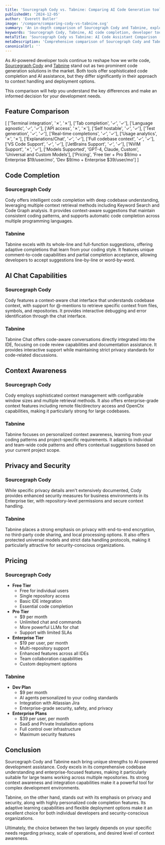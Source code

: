 ```yaml
---
title: 'Sourcegraph Cody vs. Tabnine: Comparing AI Code Generation tools (2025)'
publishedAt: '2024-12-05'
author: 'Everett Butler'
image: '/compare/comparing-cody-vs-tabnine.svg'
summary: 'An in-depth comparison of Sourcegraph Cody and Tabnine, exploring their features, capabilities, and pricing to help developers choose the right AI coding assistant.'
keywords: 'Sourcegraph Cody, Tabnine, AI code completion, developer tools, code generation, IDE integration, AI coding assistant, code analysis'
metaTitle: 'Sourcegraph Cody vs Tabnine: AI Code Assistant Comparison (2025)'
metaDescription: 'Comprehensive comparison of Sourcegraph Cody and Tabnine, analyzing features, pricing, and capabilities to help developers choose the best AI coding assistant for their needs.'
canonicalUrl: ''
---
```


As AI-powered developer tools continue to reshape how we write code, [Sourcegraph Cody](https://sourcegraph.com/) and [Tabnine](https://www.tabnine.com/) stand out as two prominent code generation solutions in the market. Both tools offer sophisticated code completion and AI assistance, but they differ significantly in their approach to context handling and deployment options. 

This comparison will help you understand the key differences and make an informed decision for your development needs.

## Feature Comparison

[
    ['Terminal integration', '✗', '✗'],
    ['Tab completion', '✓', '✓'],
    ['Language agnostic', '✓', '✓'],
    ['API access', '✗', '✗'],
    ['Self hostable', '✓', '✓'],
    ['Test generation', '✓', '✓'],
    ['Real-time completions', '✓', '✓'],
    ['Usage analytics', '✗', '✗'],
    ['Explanations/Chat', '✓', '✓'],
    ['Full codebase context', '✓', '✓'],
    ['VS Code Support', '✓', '✓'],
    ['JetBrains Support', '✓', '✓'],
    ['NVIM Support', '✗', '✓'],
    ['Models Supported', 'GPT-4, Claude, Custom', 'Universal and Custom Models'],
    ['Pricing', 'Free tier + Pro $9/mo + Enterprise $19/user/mo', 'Dev $9/mo + Enterprise $39/user/mo']
]

## Code Completion

### Sourcegraph Cody
Cody offers intelligent code completion with deep codebase understanding, leveraging multiple context retrieval methods including Keyword Search and Code Graph analysis. It provides context-aware suggestions that maintain consistent coding patterns, and supports automatic code completion across multiple programming languages.

### Tabnine
Tabnine excels with its whole-line and full-function suggestions, offering adaptive completions that learn from your coding style. It features unique comment-to-code capabilities and partial completion acceptance, allowing developers to accept suggestions line-by-line or word-by-word.

## AI Chat Capabilities

### Sourcegraph Cody
Cody features a context-aware chat interface that understands codebase context, with support for @-mentions to retrieve specific context from files, symbols, and repositories. It provides interactive debugging and error identification through the chat interface.

### Tabnine
Tabnine Chat offers code-aware conversations directly integrated into the IDE, focusing on code review capabilities and documentation assistance. It provides interactive support while maintaining strict privacy standards for code-related discussions.

## Context Awareness

### Sourcegraph Cody
Cody employs sophisticated context management with configurable window sizes and multiple retrieval methods. It also offers enterprise-grade context features including remote file/directory access and OpenCtx capabilities, making it particularly strong for large codebases.

### Tabnine
Tabnine focuses on personalized context awareness, learning from your coding patterns and project-specific requirements. It adapts to individual and team-wide code patterns and offers contextual suggestions based on your current project scope.

## Privacy and Security

### Sourcegraph Cody
While specific privacy details aren't extensively documented, Cody provides enhanced security measures for business environments in its Enterprise tier, with repository-level permissions and secure context handling.

### Tabnine
Tabnine places a strong emphasis on privacy with end-to-end encryption, no third-party code sharing, and local processing options. It also offers protected universal models and strict data handling protocols, making it particularly attractive for security-conscious organizations.

## Pricing

### Sourcegraph Cody
- **Free Tier**
  - Free for individual users
  - Single repository access
  - Basic IDE integration
  - Essential code completion
- **Pro Tier**
  - $9 per month
  - Unlimited chat and commands
  - More powerful LLMs for chat
  - Support with limited SLAs
- **Enterprise Tier**
  - $19 per user, per month
  - Multi-repository support
  - Enhanced features across all IDEs
  - Team collaboration capabilities
  - Custom deployment options

### Tabnine
- **Dev Plan**
  - $9 per month
  - AI agents personalized to your coding standards
  - Integration with Atlassian Jira
  - Enterprise-grade security, safety, and privacy
- **Enterprise Plans**
  - $39 per user, per month
  - SaaS and Private Installation options
  - Full control over infrastructure
  - Maximum security features

## Conclusion

Sourcegraph Cody and Tabnine each bring unique strengths to AI-powered development assistance. Cody excels in its comprehensive codebase understanding and enterprise-focused features, making it particularly suitable for large teams working across multiple repositories. Its strong context awareness and integration capabilities make it a powerful tool for complex development environments.

Tabnine, on the other hand, stands out with its emphasis on privacy and security, along with highly personalized code completion features. Its adaptive learning capabilities and flexible deployment options make it an excellent choice for both individual developers and security-conscious organizations. 

Ultimately, the choice between the two largely depends on your specific needs regarding privacy, scale of operations, and desired level of context awareness.
